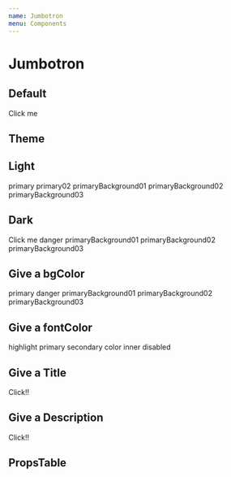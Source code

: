```yaml
---
name: Jumbotron
menu: Components
---
```



# Jumbotron

## Default

<Playground>
  <LocalizeThemeProvider>
    <LocalizeJumbotron>Click me</LocalizeJumbotron>
  </LocalizeThemeProvider>
</Playground>

## Theme

<Playground>
  <h2>Light</h2>
  <LocalizeThemeProvider>
    <LocalizeJumbotron>primary</LocalizeJumbotron>
    <LocalizeJumbotron bgColor='primary02'>primary02</LocalizeJumbotron>
    <LocalizeJumbotron bgColor='primaryBackground01'>primaryBackground01</LocalizeJumbotron>
    <LocalizeJumbotron bgColor='primaryBackground02'>primaryBackground02</LocalizeJumbotron>
    <LocalizeJumbotron bgColor='primaryBackground03'>primaryBackground03</LocalizeJumbotron>
  </LocalizeThemeProvider>

  <h2>Dark</h2>
  <LocalizeThemeProvider theme={darkTheme}>
    <LocalizeJumbotron>Click me</LocalizeJumbotron>
    <LocalizeJumbotron bgColor='primary02'>danger</LocalizeJumbotron>
    <LocalizeJumbotron bgColor='primaryBackground01'>primaryBackground01</LocalizeJumbotron>
    <LocalizeJumbotron bgColor='primaryBackground02'>primaryBackground02</LocalizeJumbotron>
    <LocalizeJumbotron bgColor='primaryBackground03'>primaryBackground03</LocalizeJumbotron>
  </LocalizeThemeProvider>
</Playground>

## Give a bgColor

<Playground>
  <LocalizeThemeProvider>
    <LocalizeJumbotron bgColor='primary01'>primary</LocalizeJumbotron>
    <LocalizeJumbotron bgColor='primary02'>danger</LocalizeJumbotron>
    <LocalizeJumbotron bgColor='primaryBackground01'>primaryBackground01</LocalizeJumbotron>
    <LocalizeJumbotron bgColor='primaryBackground02'>primaryBackground02</LocalizeJumbotron>
    <LocalizeJumbotron bgColor='primaryBackground03'>primaryBackground03</LocalizeJumbotron>
  </LocalizeThemeProvider>
</Playground>

## Give a fontColor

<Playground>
  <LocalizeThemeProvider>
    <LocalizeJumbotron fontColor='highlight'>highlight</LocalizeJumbotron>
    <LocalizeJumbotron fontColor='primary'>primary</LocalizeJumbotron>
    <LocalizeJumbotron fontColor='secondary'>secondary</LocalizeJumbotron>
    <LocalizeJumbotron fontColor='color'>color</LocalizeJumbotron>
    <LocalizeJumbotron fontColor='inner'>inner</LocalizeJumbotron>
    <LocalizeJumbotron fontColor='disabled'>disabled</LocalizeJumbotron>
  </LocalizeThemeProvider>
</Playground>

## Give a Title

<Playground>
  <LocalizeThemeProvider>
    <LocalizeJumbotron title='Hello LocalizeJumbotron'>
      <LocalizeButton>
        Click!!
      </LocalizeButton>
    </LocalizeJumbotron>
  </LocalizeThemeProvider>
</Playground>

## Give a Description

<Playground>
  <LocalizeThemeProvider>
    <LocalizeJumbotron description='Hello, LocalizeJumbotron'>
      <LocalizeButton>
        Click!!
      </LocalizeButton>
    </LocalizeJumbotron>
  </LocalizeThemeProvider>
</Playground>

## PropsTable

<Props of={LocalizeJumbotron} />
